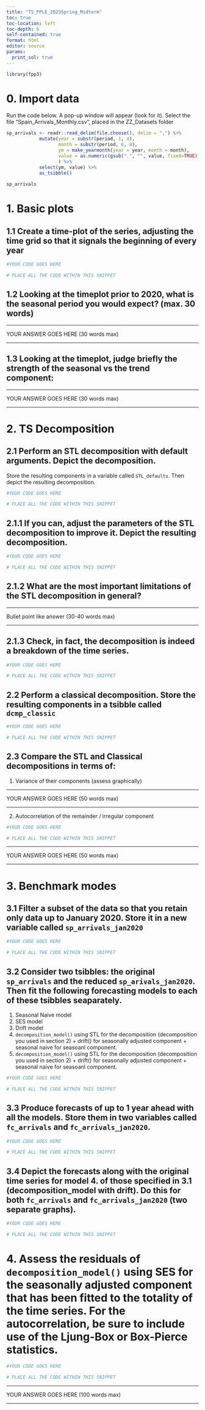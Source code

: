 ```yaml
---
title: "TS_PPLE_2023Spring_Midterm"
toc: true
toc-location: left
toc-depth: 6
self-contained: true
format: html
editor: source
params:
  print_sol: true
---
```


```r
library(fpp3)
```

# 0. Import data

Run the code below. A pop-up window will appear (look for it). Select the file "Spain_Arrivals_Monthly.csv", placed in the ZZ_Datasets folder

```r
sp_arrivals <- readr::read_delim(file.choose(), delim = ",") %>% 
            mutate(year = substr(period, 1, 4),
                   month = substr(period, 6, 8),
                   ym = make_yearmonth(year = year, month = month),
                   value = as.numeric(gsub(".", "", value, fixed=TRUE))
                   ) %>% 
            select(ym, value) %>% 
            as_tsibble()
            
sp_arrivals
```

# 1. Basic plots

## 1.1 Create a time-plot of the series, adjusting the time grid so that it signals the beginning of every year

```r
#YOUR CODE GOES HERE

# PLACE ALL THE CODE WITHIN THIS SNIPPET
```

## 1.2 Looking at the timeplot prior to 2020, what is the seasonal period you would expect? (max. 30 words)

------------------------------------------------------------------------

YOUR ANSWER GOES HERE (30 words max)

------------------------------------------------------------------------

## 1.3 Looking at the timeplot, judge briefly the strength of the seasonal vs the trend component:

------------------------------------------------------------------------

YOUR ANSWER GOES HERE (30 words max)

------------------------------------------------------------------------

# 2. TS Decomposition

## 2.1 Perform an STL decomposition with default arguments. Depict the decomposition.

Store the resulting components in a variable called `STL_defaults`. Then depict the resulting decomposition.

```r
#YOUR CODE GOES HERE

# PLACE ALL THE CODE WITHIN THIS SNIPPET
```

## 2.1.1 If you can, adjust the parameters of the STL decomposition to improve it. Depict the resulting decomposition.

```r
#YOUR CODE GOES HERE

# PLACE ALL THE CODE WITHIN THIS SNIPPET
```

## 2.1.2 What are the most important limitations of the STL decomposition in general?

------------------------------------------------------------------------

Bullet point like answer (30-40 words max)

------------------------------------------------------------------------

## 2.1.3 Check, in fact, the decomposition is indeed a breakdown of the time series.

```r
#YOUR CODE GOES HERE

# PLACE ALL THE CODE WITHIN THIS SNIPPET
```

## 2.2 Perform a classical decomposition. Store the resulting components in a tsibble called `dcmp_classic`

```r
#YOUR CODE GOES HERE

# PLACE ALL THE CODE WITHIN THIS SNIPPET
```


## 2.3 Compare the STL and Classical decompositions in terms of:

1.  Variance of their components (assess graphically)

------------------------------------------------------------------------

YOUR ANSWER GOES HERE (50 words max)

------------------------------------------------------------------------

2.  Autocorrelation of the remainder / irregular component

```r
#YOUR CODE GOES HERE

# PLACE ALL THE CODE WITHIN THIS SNIPPET
```

------------------------------------------------------------------------

YOUR ANSWER GOES HERE (50 words max)

------------------------------------------------------------------------

# 3. Benchmark modes

## 3.1 Filter a subset of the data so that you retain only data up to January 2020. Store it in a new variable called `sp_arrivals_jan2020`

```r
#YOUR CODE GOES HERE

# PLACE ALL THE CODE WITHIN THIS SNIPPET
```

## 3.2 Consider two tsibbles: the original `sp_arrivals` and the reduced `sp_arivals_jan2020`. Then fit the following forecasting models to each of these tsibbles seaparately.

1. Seasonal Naive model
2. SES model
3. Drift model
4. `decomposition_model()` using STL for the decomposition (decomposition you used in section 2) + drift() for seasonally adjusted component + seasonal naive for seasoanl component.
5. `decomposition_model()` using STL for the decomposition (decomposition you used in section 2) + drift() for seasonally adjusted component + seasonal naive for seasoanl component.

```r
#YOUR CODE GOES HERE

# PLACE ALL THE CODE WITHIN THIS SNIPPET
```

## 3.3 Produce forecasts of up to 1 year ahead with all the models. Store them in two variables called `fc_arrivals` and `fc_arrivals_jan2020`.

```r
#YOUR CODE GOES HERE

# PLACE ALL THE CODE WITHIN THIS SNIPPET
```

## 3.4 Depict the forecasts along with the original time series for model 4. of those specified in 3.1 (decomposition_model with drift). Do this for both `fc_arrivals` and `fc_arrivals_jan2020` (two separate graphs).

```r
#YOUR CODE GOES HERE

# PLACE ALL THE CODE WITHIN THIS SNIPPET
```

# 4. Assess the residuals of `decomposition_model()` using SES for the seasonally adjusted component that has been fitted to the totality of the time series. For the autocorrelation, be sure to include use of the Ljung-Box or Box-Pierce statistics.

```r
#YOUR CODE GOES HERE

# PLACE ALL THE CODE WITHIN THIS SNIPPET
```

------------------------------------------------------------------------

YOUR ANSWER GOES HERE (100 words max)

------------------------------------------------------------------------

